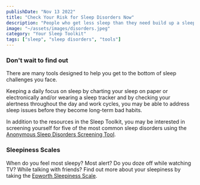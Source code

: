 ```yaml
---
publishDate: "Nov 13 2022"
title: "Check Your Risk for Sleep Disorders Now"
description: "People who get less sleep than they need build up a sleep debt. An eight-hour sleeper who sleeps only six hours is two hours in debt."
image: "~/assets/images/disorders.jpeg"
category: "Your Sleep Toolkit"
tags: ["sleep", "sleep disorders", "tools"]
---
```


### Don't wait to find out

There are many tools designed to help you get to the bottom of sleep challenges you face.

Keeping a daily focus on sleep by charting your sleep on paper or electronically and/or wearing a sleep tracker and by checking your alertness throughout the day and work cycles, you may be able to address sleep issues before they become long-term bad habits.

In addition to the resources in the Sleep Toolkit, you may be interested in screening yourself for five of the most common sleep disorders using the [Anonymous Sleep Disorders Screening Tool](https://sleepscreen.netlify.app/).


### Sleepiness Scales

When do you feel most sleepy? Most alert? Do you doze off while watching TV? While talking with friends? Find out more about your sleepiness by taking the [Epworth Sleepiness Scale](sleepiness-scales).